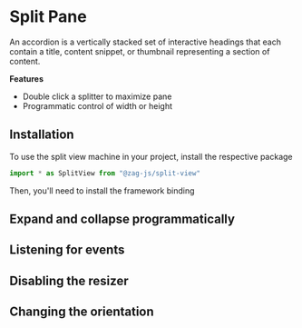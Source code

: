 # Split Pane

An accordion is a vertically stacked set of interactive headings that each
contain a title, content snippet, or thumbnail representing a section of
content.

**Features**

- Double click a splitter to maximize pane
- Programmatic control of width or height

## Installation

To use the split view machine in your project, install the respective package

```jsx
import * as SplitView from "@zag-js/split-view"
```

Then, you'll need to install the framework binding

<CodeSnippet id="split-view/installation.mdx" />

## Expand and collapse programmatically

## Listening for events

## Disabling the resizer

## Changing the orientation
